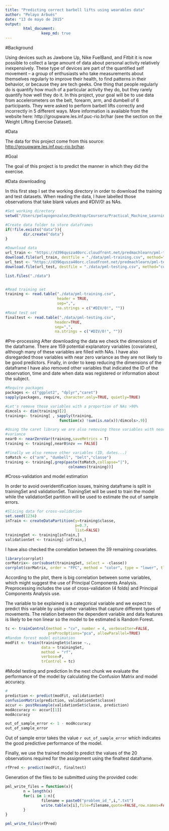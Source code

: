 ```yaml
---
title: "Predicting correct barbell lifts using wearables data"
author: "Pelayo Arbués"
date: "13 de mayo de 2015"
output: 
        html_document:
                keep_md: true
---
```


#Background

Using devices such as Jawbone Up, Nike FuelBand, and Fitbit it is now possible to collect a large amount of data about personal activity relatively inexpensively. These type of devices are part of the quantified self movement – a group of enthusiasts who take measurements about themselves regularly to improve their health, to find patterns in their behavior, or because they are tech geeks. One thing that people regularly do is quantify how much of a particular activity they do, but they rarely quantify how well they do it. In this project, your goal will be to use data from accelerometers on the belt, forearm, arm, and dumbell of 6 participants. They were asked to perform barbell lifts correctly and incorrectly in 5 different ways. More information is available from the website here: http://groupware.les.inf.puc-rio.br/har (see the section on the Weight Lifting Exercise Dataset). 

#Data 

The data for this project come from this source: <http://groupware.les.inf.puc-rio.br/har>.

#Goal

The goal of this project is to predict the manner in which they did the exercise.


#Data downloading

In this first step I set the working directory in order to download the training and test datasets. When reading the data, I have labelled those observations that take blank values and #DIV/0! as NAs.

```r
#Set working directory
setwd("/Users/pelayogonzalez/Desktop/Coursera/Practical_Machine_Learning/Project")

#Create data folder to store dataframes
if(!file.exists("data")){
        dir.create("data")
}

#Download data
url_train <- "https://d396qusza40orc.cloudfront.net/predmachlearn/pml-training.csv"
download.file(url_train, destfile = "./data/pml-training.csv", method="curl")
url_test <- "https://d396qusza40orc.cloudfront.net/predmachlearn/pml-testing.csv"
download.file(url_test, destfile = "./data/pml-testing.csv", method="curl")

list.files("./data")


#Read training set
training <- read.table("./data/pml-training.csv", 
                       header = TRUE,
                       sep=",",
                       na.strings = c("#DIV/0!", ""))
#Read test set
finaltest <- read.table("./data/pml-testing.csv", 
                      header=TRUE,
                      sep=",",
                      na.strings = c("#DIV/0!", ""))
```

#Pre-processing
After downloading the data we check the dimensions of the dataframe. There are 159 potential explanatory variables (covariates), although many of these variables are filled with NAs. I have also disregarded those variables with near zero variance as they are not likely to be good predictors. Finally, in order to keep reducing the dimensions of the dataframe I have also removed other variables that indicated the ID of the observation, time and date when data was registered or information about the subject. 

```r
#Require packages
packages <- c("ggplot2", "dplyr","caret")
sapply(packages, require, character.only=TRUE, quietly=TRUE)

#Let's remove those variables with a proportion of NAs >90%
dimcols <- dim(training)[2]
training<- training[ , sapply(training, 
                        function(x) !sum(is.na(x))/dimcols>.9)] 

#Using the caret library we are also removing those variables with near zero
#variance
near0 <- nearZeroVar(training,saveMetrics = T)
training <- training[,near0$nzv == FALSE]

#Finally we also remove other variables (ID, dates...)
toMatch <- c("arm", "dumbell", "belt","classe")
training <- training[,grep(paste(toMatch,collapse="|"), 
                            colnames(training))]
```


#Cross-validation and model estimation

In order to avoid overidentification issues, training dataframe is split in trainingSet and validationSet. TrainingSet will be used to train the model while the validationSet partition will be used to estimate the out of sample errors.

```r
#Slicing data for cross-validation
set.seed(1234)
inTrain <- createDataPartition(y=training$classe,
                               p=0.7, 
                               list=FALSE)
trainingSet <- training[inTrain,]
validationSet <- training[-inTrain,]
```

I have also checked the correlation between the 39 remaining covariates.
```r
library(corrplot)
corMatrix<- cor(subset(trainingSet, select = -classe))
corrplot(corMatrix, order = "FPC", method = "color", type = "lower", tl.cex = 0.8, tl.col = rgb(0, 0, 0))
```

According to the plot, there is big correlation between some variables, which might suggest the use of Principal Components Analysis. Preprocessing includes the use of cross-validation (4 folds) and Principal Components Analysis use. 

The variable to be explained is a categorical variable and we expect to predict this variable by using other variables that capture different types of movements. The relation between the dependent variable and data features is likely to be non linear so the model to be estimated is Random Forest.

```r
tc <- trainControl(method = "cv", number = 4, verboseIter=FALSE,
                   preProcOptions="pca", allowParallel=TRUE)
#Random forest model estimation
modFit <- train(trainingSet$classe ~.,
                data = trainingSet,
                method = "rf",
                verbose=F, 
                trControl = tc)

```


#Model testing and prediction
In the next chunk we evaluate the performance of the model by calculating the Confusion Matrix and model accuracy.
```r
# 
prediction <- predict(modFit, validationSet)
confusionMatrix(prediction, validationSet$classe)
accur <- postResample(validationSet$classe, prediction)
modAccuracy <- accur[[1]]
modAccuracy
```

```r
out_of_sample_error <- 1 - modAccuracy
out_of_sample_error
```
Out of sample error takes the value `r out_of_sample_error` which indicates the good predictive performance of the model.

Finally, we use the trained model to predict the values of the 20 observations required for the assignment using the finaltest dataframe.
```r
rfPred <- predict(modFit, finaltest)
````

Generation of the files to be submitted using the provided code:

```r
pml_write_files = function(x){
        n = length(x)
        for(i in 1:n){
                filename = paste0("problem_id_",i,".txt")
                write.table(x[i],file=filename,quote=FALSE,row.names=FALSE,col.names=FALSE)
        }
}

pml_write_files(rfPred)
```


